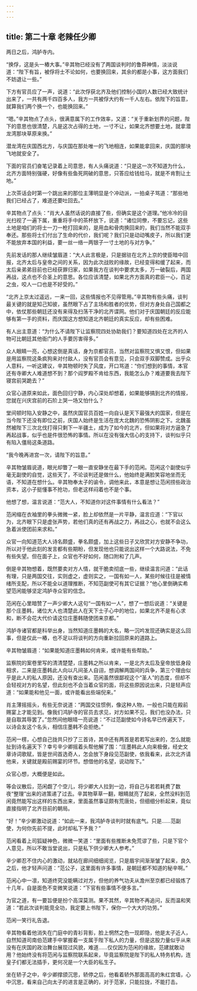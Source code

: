 ```yaml
---
---
---
```

title: 第二十章 老辣任少卿
---




两日之后，鸿胪寺内。

“换俘，这是头一樁大事。”辛其物已经没有了两国谈判时的鲁莽神情，淡淡说道：“陛下有旨，被俘将士不论如何，也要换回来，其余的都是小事，这方面我们不妨退让一些。”

下方有官员应了一声，说道：“此次俘获北齐及他们控制小国的人数已经大致统计出来了，一共有两千四百多人，我方一共被俘大约有一千人左右。依陛下的旨意，就算我们两个换一个，也能换回来。”

“嗯。”辛其物点了点头，很满意属下的工作效率，又道：“关于重新划界的问题，陛下的意思也很清楚，凡是这次占得的土地，一寸不让，如果北齐想要土地，就拿潜龙湾那块草原来换。”

潜龙湾在庆国西北方，与庆国在那处唯一的飞地相连，如果能拿回来，庆国的那块飞地就安全了。

下面的官员们奋笔记录着上司意思，有人头痛说道：“只是这一次不知道为什么，北齐方面特别强硬，好像有些鱼死网破的意思，只答应给钱给马，就是不肯割让土地。”

上次茶话会时第一个跳出来的那位主薄明显是个冲动派，一拍桌子骂道：“那些地我们已经占了，难道还要吐回去。”

辛其物点了点头：“肖大人虽然话说的直接了些，但确实是这个道理。”他冷冷的目光扫视了一遍下属，重重将手中的茶杯放下，说道：“诸位同僚，不要忘记，这些土地是咱们的将士一刀一枪打回来的，是用血和骨肉换回来的，我们当然不能双手奉还。那些将士们付出了生命的代价，我们呢？我们只是动动嘴皮子，所以我们更不能放弃本国的利益，要一丝一络一两银子一寸土地的与对方争。”

先前发话的那人继续皱眉道：“大人此言极是，只是据驻在北齐上京的使臣暗中回报，北齐太后与皇帝之间的关系，因为此次战败的缘故，已经变得和缓了起来，而太后亲弟弟目前也已经获罪归家，如果我方在谈判中要求太多，万一破裂后，两国再战，这点也不合圣上的意思。各位应该清楚，如果北齐方面真的君臣一心，百足之虫，咬人一口也是不好受的。”

“北齐上京太过遥远，一来一回，这些情报也不见得管用。”辛其物有些头痛，谈判最关键的就是知己知彼，虽然眼下占了主场和胜者的优势，但对方身处自己国都之中，依仗那些朝廷还没有来得及扫荡干净的北齐谍网。他们对于庆国朝廷的反应能够有第一手的资料，而庆国这方想知道北齐朝廷的真实反应，却有些困难。

有人出主意道：“为什么不请陛下让监察院四处协助我们？要知道四处在北齐的人物可比朝廷其他衙门的人手要厉害得多。”

众人眼睛一亮，心想这倒是真话，身为京都官员，当然对监察院又惧又恨，但如果是用监察院这条疯狗来对付敌人，没有官员会有意见，只会双手双脚赞成。出乎众人意料，一听这建议，辛其物顿时失了风度，开口骂道：“你们想到的事情，本官还有寺卿大人难道想不到？那个阎罗殿不肯给东西，我能怎么办？难道要我去陛下寝宫前哭跪去？”

众官心道原来如此，面色回归宁静，内心深处却想着，如果能够搞到北齐的情报，您就在兴庆宫前的石阶上哭一场又怕什么？

堂间顿时陷入安静之中，虽然庆国官员百姓一向自认是天下最强大的国家，但是在当今陛下还没有即位之前，庆国人始终是生活在庞大北魏的恐怖阴影之下。北魏虽然被陛下三次北伐打得只剩下一半疆土，成为了如今的北齐，但如果将对方逼急了再起战事，似乎也是件很恐怖的事情。所以在没有强大信心的支持下，谈判似乎只有陷入僵局这条道路。

“我今晚再进宫一次，请陛下的旨意。”

辛其物皱眉说道，眼光却瞥了一眼一直安静坐在最下手的范闲。范闲这个副使似乎毫无副使的自觉，这些天了，不论谈判还是做什么，他始终是满脸笑容地坐而无语，不知道在想什么。辛其物奉太子的谕令，调他来此，本意是想让范闲捞些政治资本，这小子挺懂事不抢功，但老这样闷着也不是个事。

他想了想，温言说道：“范大人，不知道你对这件事情有什么看法？”

范闲缩在衣袖里的拳头微微一紧，脸上却依然是一片平静，温言应道：“下官以为，北齐眼下只是虚张声势，若他们真的还有再战之力，再战之心，也就不会这么急着派使团前来求和。”

众官一向知道范大人诗名颇盛，拳名颇盛，加上这些日子又欣赏对方安静不争功，所以对于他此刻的发言都有些期盼，但发现他也只能说出这样一个大路说法，不免有些失望。但在面子上，众官也不好如何，随口附和了几声。

倒是辛其物想着，既然要卖对方人情，就干脆卖彻底一些，继续温言问道：“此话有理，只是两国交往，实则虚之，虚则实之，一国有如一人，某些时候往往是被情绪所支配，所以不能全以道理推断，不知范副使可有其它证据？”他心里倒确实希望范闲能够坚定鸿胪寺众官的信念。

范闲在心里暗赞了一声少卿大人这句“一国有如一人”，想了一想后说道：“关键是那个庄墨韩，诸位大人也清楚此人在天下士子心中的地位，如果北齐不是有心求和，断不会花大代价请这位庄墨韩随使团来京都。”

鸿胪寺诸官都是科举出身，当然知道庄墨韩的大名，略一沉吟发现还确实是这么回事，但是仅此一樁，也不足以将谈判的方向重新拉回原来的道路上。

辛其物皱眉道：“如果能知道庄墨韩如何肯来，或许能有些帮助。”

监察院的案卷里写的清清楚楚，庄墨韩之所以肯来，一是北齐太后及皇帝放低身段相求，二来是庄墨韩此人向以凡间圣人自诩，想调解两国间的兵争，第三个理由似乎是此人的私人原因，还没有查出来。范闲虽然很鄙视这个“圣人”的态度，但却不会轻视对方的名望，但此刻也不会当着众官的面，将这些原因说出来，只是轻声应道：“如果能和他见一面，或许能看出些端倪来。”

肖主薄摇摇头，有些无奈说道：“两国交往惯例，像这种人物，一般也只能在殿前赐宴上才能见到。像我们鸿胪寺的官员去求见，对方如果不见，我们也没办法，只是自取其辱罢了。”忽然间他眼晴一亮说道：“不过范副使如今诗名早已传遍天下，以诗会友这个名头，相信庄墨韩不会拒绝。”

范闲一楞，心想自己拢共只抄了三首诗，其中还有两首是若若写出来的，怎么就能扯到诗名遍天下？幸亏辛少卿摇着头帮他解了围：“庄墨韩此人向来极傲，经史文章诗词歌赋，皆是世间首选奇人，怎会放下身段见范副使，依我看来，此次北齐请他来，关键就是殿前赐宴的环节。想借他的名望，说动陛下。”

众官心想，大概便是如此。

等会议散后，范闲觑了个空儿，将少卿大人拉到一边，将自己与若若耗费了数夜“整理”出来的进策递了过去。辛其物草草一翻，眼睛就亮了起来，全然没料到范闲竟然能写出这样的东西出来，里面虽然事证颇有荒唐处，但细细分析起来，竟似直接指明了北齐目前的朝局。

“好！”辛少卿激动说道：“如此一来，我鸿胪寺谈判时就有底气。只是……范副使，为何你先前不提，此时却私下予我？”

范闲看着上司狐疑神色，微微一笑道：“里面有些推断未免荒谬了些，只是下官个人意见，所以不敢当堂说出，只是私下供少卿大人参考。”

辛少卿忍不住内心的激动，就站在廊间细细阅览，只是眉宇间渐渐皱了起来，良久之后，他才轻声问道：“范公子，这里面有许多事情，是朝廷都不知道的秘辛啊。”

范闲心中一凛，知道终究没能瞒过对方，但他的养气功夫从澹州至京都已经锻炼了十几年，自是面色不变微笑说道：“下官有些事情不便多言。”

为官之道，有一要旨便是扮个高深莫测。果不其然，辛其物不再追问，反而温和笑道：“若此次谈判能竞全功，我定要上书陛下，保你一个大大的功劳。”

范闲一笑行礼告退。

辛其物看着他消失在门庭中的青衫背影，脸上惘然之色一现即隐，他是太子近人，自然知道司南伯范建手中掌握着一支属于陛下私人的力量，但是这股力量似乎从来没有在庆国的政治舞台展现过风貌，难道……仅仅因为范闲的缘故，范建就敢动用？他始终没有将范闲与监察院联系起来，毕竟监察院是陛下的私人特务机构，连皇子们都无法插手，更何况是一个大臣的私生子。

坐在轿子之中，辛少卿撑颌沉思，轿停之后，他看着轿外那面高高的朱红宫墙，心中沉思，看来自己向太子的进言是正确的，对于范家，只能拉拢，不能打击。
